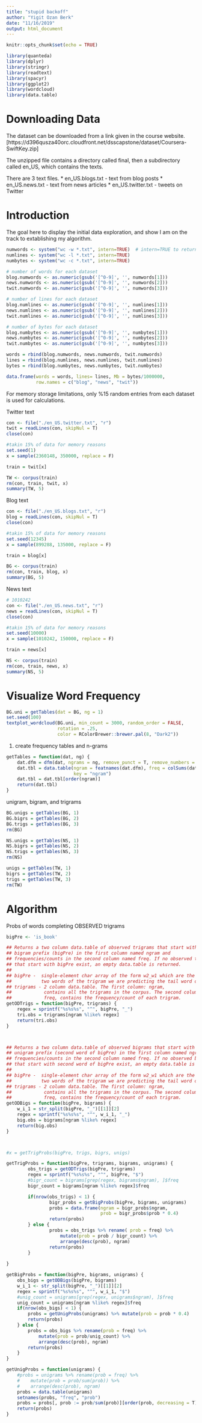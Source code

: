 ```yaml
---
title: "stupid backoff"
author: "Yigit Ozan Berk"
date: "11/16/2019"
output: html_document
---
```


```r
knitr::opts_chunk$set(echo = TRUE)
```


```r
library(quanteda)
library(dplyr)
library(stringr)
library(readtext)
library(spacyr)
library(ggplot2)
library(wordcloud)
library(data.table)
```



# Downloading Data

The dataset can be downloaded from a link given in the course website. [https://d396qusza40orc.cloudfront.net/dsscapstone/dataset/Coursera-SwiftKey.zip]  

The unzipped file contains a directory called final, then a subdirectory called en_US, which contains the texts.

There are 3 text files.
* en_US.blogs.txt - text from blog posts
* en_US.news.txt - text from news articles
* en_US.twitter.txt - tweets on Twitter

# Introduction

The goal here to display the initial data exploration, and show I am on the track to extablishing my algorithm. 

```r
numwords <- system("wc -w *.txt", intern=TRUE)  # intern=TRUE to return output  
numlines <- system("wc -l *.txt", intern=TRUE)
numbytes <- system("wc -c *.txt", intern=TRUE)

# number of words for each dataset
blog.numwords <- as.numeric(gsub('[^0-9]', '', numwords[1]))
news.numwords <- as.numeric(gsub('[^0-9]', '', numwords[2]))
twit.numwords <- as.numeric(gsub('[^0-9]', '', numwords[3]))

# number of lines for each dataset
blog.numlines <- as.numeric(gsub('[^0-9]', '', numlines[1]))
news.numlines <- as.numeric(gsub('[^0-9]', '', numlines[2]))
twit.numlines <- as.numeric(gsub('[^0-9]', '', numlines[3]))

# number of bytes for each dataset
blog.numbytes <- as.numeric(gsub('[^0-9]', '', numbytes[1]))
news.numbytes <- as.numeric(gsub('[^0-9]', '', numbytes[2]))
twit.numbytes <- as.numeric(gsub('[^0-9]', '', numbytes[3]))

words = rbind(blog.numwords, news.numwords, twit.numwords)
lines = rbind(blog.numlines, news.numlines, twit.numlines)
bytes = rbind(blog.numbytes, news.numbytes, twit.numbytes)

data.frame(words = words, lines= lines, Mb = bytes/1000000, 
           row.names = c("blog", "news", "twit"))
```

For memory storage limitations, only %15 random entries from each dataset is used for calculations.

Twitter text
```r
con <- file("./en_US.twitter.txt", "r") 
twit = readLines(con, skipNul = T)
close(con)

#takin 15% of data for memory reasons
set.seed(1)
x = sample(2360148, 350000, replace = F)

train = twit[x]

TW <- corpus(train)
rm(con, train, twit, x)
summary(TW, 5)
```

Blog text
```r
con <- file("./en_US.blogs.txt", "r") 
blog = readLines(con, skipNul = T)
close(con)

#takin 15% of data for memory reasons
set.seed(12345)
x = sample(899288, 135000, replace = F)

train = blog[x]

BG <- corpus(train)
rm(con, train, blog, x)
summary(BG, 5)
```

News text

```r
# 1010242
con <- file("./en_US.news.txt", "r") 
news = readLines(con, skipNul = T)
close(con)

#takin 15% of data for memory reasons
set.seed(10000)
x = sample(1010242, 150000, replace = F)

train = news[x]

NS <- corpus(train)
rm(con, train, news, x)
summary(NS, 5)
```



# Visualize Word Frequency


```r
BG.uni = getTables(dat = BG, ng = 1)
set.seed(100)
textplot_wordcloud(BG.uni, min_count = 3000, random_order = FALSE,
                   rotation = .25,
                   color = RColorBrewer::brewer.pal(8, "Dark2"))
```


1. create frequency tables and n-grams
```r
getTables = function(dat, ng) {
    dat.dfm = dfm(dat, ngrams = ng, remove_punct = T, remove_numbers = T)
    dat.tbl = data.table(ngram = featnames(dat.dfm), freq = colSums(dat.dfm),
                         key = "ngram")
    dat.tbl = dat.tbl[order(ngram)]
    return(dat.tbl)
}

```

unigram, bigram, and trigrams

```r
BG.unigs = getTables(BG, 1)
BG.bigrs = getTables(BG, 2)
BG.trigs = getTables(BG, 3)
rm(BG)

NS.unigs = getTables(NS, 1)
NS.bigrs = getTables(NS, 2)
NS.trigs = getTables(NS, 3)
rm(NS)

unigs = getTables(TW, 1)
bigrs = getTables(TW, 2)
trigs = getTables(TW, 3)
rm(TW)

```


# Algorithm


Probs of words completing OBSERVED trigrams
```r
bigPre <- 'is_book'

## Returns a two column data.table of observed trigrams that start with the
## bigram prefix (bigPre) in the first column named ngram and
## frequencies/counts in the second column named freq. If no observed trigrams
## that start with bigPre exist, an empty data.table is returned.
##
## bigPre -  single-element char array of the form w2_w1 which are the first 
##           two words of the trigram we are predicting the tail word of
## trigrams - 2 column data.table. The first column: ngram,
##            contains all the trigrams in the corpus. The second column:
##            freq, contains the frequency/count of each trigram.
getODTrigs = function(bigPre, trigrams) {
    regex = sprintf("%s%s%s", "^", bigPre, "_")
    tri.obs = trigrams[ngram %like% regex]
    return(tri.obs)
}



## Returns a two column data.table of observed bigrams that start with the
## unigram prefix (second word of bigPre) in the first column named ngram and
## frequencies/counts in the second column named freq. If no observed bigrams
## that start with second word of bigPre exist, an empty data.table is returned.
##
## bigPre -  single-element char array of the form w2_w1 which are the first 
##           two words of the trigram we are predicting the tail word of
## trigrams - 2 column data.table. The first column: ngram,
##            contains all the trigrams in the corpus. The second column:
##            freq, contains the frequency/count of each trigram.
getODBigs = function(bigPre, bigrams) {
    w_i_1 = str_split(bigPre, "_")[[1]][2]
    regex = sprintf("%s%s%s", "^", w_i_1, "_")
    big.obs = bigrams[ngram %like% regex]
    return(big.obs)
}



#x = getTrigProbs(bigPre, trigs, bigrs, unigs)

getTrigProbs = function(bigPre, trigrams, bigrams, unigrams) {
        obs_trigs = getODTrigs(bigPre, trigrams)
        regex = sprintf("%s%s%s", "^", bigPre, "$")
        #bigr_count = bigrams[grep(regex, bigrams$ngram), ]$freq
        bigr_count = bigrams[ngram %like% regex]$freq

        if(nrow(obs_trigs) < 1) {
                bigr_probs = getBigProbs(bigPre, bigrams, unigrams)
                probs = data.frame(ngram = bigr_probs$ngram, 
                                   prob = bigr_probs$prob * 0.4)
                return(probs)
        } else {
                probs = obs_trigs %>% rename( prob = freq) %>%
                    mutate(prob = prob / bigr_count) %>% 
                    arrange(desc(prob), ngram)
                return(probs)
        }
        
}

getBigProbs = function(bigPre, bigrams, unigrams) {
    obs_bigs = getODBigs(bigPre, bigrams)
    w_i_1 <- str_split(bigPre, "_")[[1]][2]
    regex = sprintf("%s%s%s", "^", w_i_1, "$")
    #unig_count = unigrams[grep(regex, unigrams$ngram), ]$freq
    unig_count = unigrams[ngram %like% regex]$freq
    if(nrow(obs_bigs) < 1) {
        probs = getUnigProbs(unigrams) %>% mutate(prob = prob * 0.4)
        return(probs)
    } else {
        probs = obs_bigs %>% rename(prob = freq) %>%
            mutate(prob = prob/unig_count) %>%
            arrange(desc(prob), ngram)
        return(probs)
    }
}

getUnigProbs = function(unigrams) {
    #probs = unigrams %>% rename(prob = freq) %>%
    #    mutate(prob = prob/sum(prob)) %>%
    #    arrange(desc(prob), ngram)
    probs = data.table(unigrams)
    setnames(probs, "freq", "prob")
    probs = probs[, prob := prob/sum(prob)][order(prob, decreasing = T)]
    return(probs)
}

```

